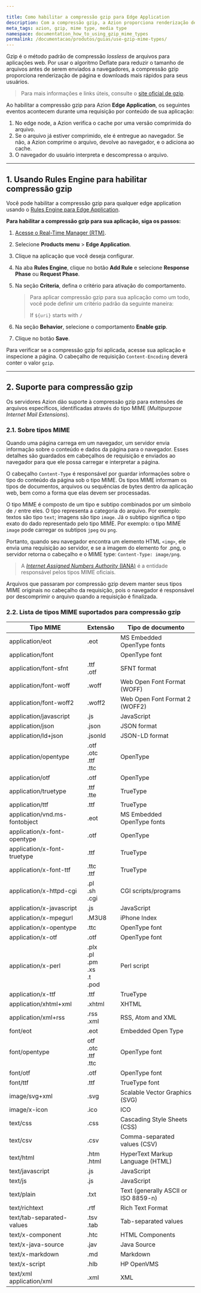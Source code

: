 ```yaml
---

title: Como habilitar a compressão gzip para Edge Application
description: Com a compressão gzip, a Azion proporciona renderização de página e downloads mais rápidos para seus usuários.
meta_tags: azion, gzip, mime type, media type
namespace: documentation_how_to_using_gzip_mime_types
permalink: /documentacao/produtos/guias/use-gzip-mime-types/
---
```


Gzip é o método padrão de compressão *lossless* de arquivos para aplicações web. Por usar o algoritmo Deflate para reduzir o tamanho de arquivos antes de serem enviados a navegadores, a compressão gzip proporciona renderização de página e downloads mais rápidos para seus usuários.

> Para mais informações e links úteis, consulte o [site oficial de gzip](https://www.gzip.org/).

Ao habilitar a compressão gzip para Azion **Edge Application**, os seguintes eventos acontecem durante uma requisição por conteúdo de sua aplicação:

1. No edge node, a Azion verifica o cache por uma versão comprimida do arquivo.
2. Se o arquivo já estiver comprimido, ele é entregue ao navegador. Se não, a Azion comprime o arquivo, devolve ao navegador, e o adiciona ao cache.
3. O navegador do usuário interpreta e descompressa o arquivo.

---

## 1. Usando Rules Engine para habilitar compressão gzip

Você pode habilitar a compressão gzip para qualquer edge application usando o [Rules Engine para Edge Application](/pt-br/documentacao/produtos/edge-application/rules-engine/).

**Para habilitar a compressão gzip para sua aplicação, siga os passos:**

1. [Acesse o Real-Time Manager (RTM)](https://manager.azion.com/).
2. Selecione **Products menu** > **Edge Application**.
3. Clique na aplicação que você deseja configurar.
4. Na aba **Rules Engine**, clique no botão **Add Rule** e selecione **Response Phase** ou **Request Phase**.
5. Na seção **Criteria**, defina o critério para ativação do comportamento.

    > Para aplicar compressão gzip para sua aplicação como um todo, você pode definir um critério padrão da seguinte maneira:
    >
    > If `${uri}` starts with `/`

6. Na seção **Behavior**, selecione o comportamento **Enable gzip**.
7. Clique no botão **Save**.

Para verificar se a compressão gzip foi aplicada, acesse sua aplicação e inspecione a página. O cabeçalho de requisição `Content-Encoding` deverá conter o valor `gzip`.

---

## 2. Suporte para compressão gzip

Os servidores Azion dão suporte à compressão gzip para extensões de arquivos específicos, identificadas através do tipo MIME (*Multipurpose Internet Mail Extensions*).

### 2.1. Sobre tipos MIME

Quando uma página carrega em um navegador, um servidor envia informação sobre o conteúdo e dados da página para o navegador. Esses detalhes são guardados em cabeçalhos de requisição e enviados ao navegador para que ele possa carregar e interpretar a página.

O cabeçalho `Content-Type` é responsável por guardar informações sobre o tipo do conteúdo da página sob o tipo MIME. Os tipos MIME informam os tipos de documentos, arquivos ou sequências de bytes dentro da aplicação web, bem como a forma que elas devem ser processadas.

O tipo MIME é composto de um tipo e subtipo combinados por um símbolo de `/` entre eles. O tipo representa a categoria do arquivo. Por exemplo: textos são tipo `text`; imagens são tipo `image`. Já o subtipo significa o tipo exato do dado representado pelo tipo MIME. Por exemplo: o tipo MIME `image` pode carregar os subtipos `jpeg` ou `png`.

Portanto, quando seu navegador encontra um elemento HTML `<img>`, ele envia uma requisição ao servidor, e se a imagem do elemento for .png, o servidor retorna o cabeçalho e o MIME type: `Content-Type: image/png`.

> A [*Internet Assigned Numbers Authority* (IANA)](https://www.iana.org/assignments/media-types/media-types.xhtml) é a entidade responsável pelos tipos MIME oficiais.

Arquivos que passaram por compressão gzip devem manter seus tipos MIME originais no cabeçalho da requisição, pois o navegador é responsável por descomprimir o arquivo quando a requisição é finalizada.

### 2.2. Lista de tipos MIME suportados para compressão gzip

| Tipo MIME                     | Extensão                                    | Tipo de documento                        |
| --- | --- | --- |
| application/eot               | .eot                                         | MS Embedded OpenType fonts           |
| application/font              |                                              | OpenType font                        |
| application/font-sfnt         | .ttf <br/>.otf                               | SFNT format                          |
| application/font-woff         | .woff                                        | Web Open Font Format (WOFF)          |
| application/font-woff2        | .woff2                                       | Web Open Font Format 2 (WOFF2)       |
| application/javascript        | .js                                          | JavaScript                           |
| application/json              | .json                                        | JSON format                          |
| application/ld+json           | .jsonld                                      | JSON-LD format                       |
| application/opentype          | .otf<br/>.otc<br/>.ttf<br/>.ttc              | OpenType                             |
| application/otf               | .otf                                         | OpenType                             |
| application/truetype          | .ttf<br/>.tte                                | TrueType                             |
| application/ttf               | .ttf                                         | TrueType                             |
| application/vnd.ms-fontobject | .eot                                         | MS Embedded OpenType fonts           |
| application/x-font-opentype   | .otf                                         | OpenType                             |
| application/x-font-truetype   | .ttf                                         | TrueType                             |
| application/x-font-ttf        | .ttc <br/>.ttf                               | TrueType                             |
| application/x-httpd-cgi       | .pl <br/>.sh <br/>.cgi                       | CGI scripts/programs                 |
| application/x-javascript      | .js                                          | JavaScript                           |
| application/x-mpegurl         | .M3U8                                        | iPhone Index                         |
| application/x-opentype        | .ttc                                         | OpenType font                        |
| application/x-otf             | .otf                                         | OpenType font                        |
| application/x-perl            | .plx<br/>.pl<br/>.pm<br/>.xs<br/>.t<br/>.pod | Perl script                          |
| application/x-ttf             | .ttf                                         | TrueType                             |
| application/xhtml+xml         | .xhtml                                       | XHTML                                |
| application/xml+rss           | .rss <br/>.xml                               | RSS, Atom and XML                    |
| font/eot                      | .eot                                         | Embedded Open Type                   |
| font/opentype                 | otf<br/>.otc<br/>.ttf<br/>.ttc               | OpenType font                        |
| font/otf                      | .otf                                         | OpenType font                        |
| font/ttf                      | .ttf                                         | TrueType font                        |
| image/svg+xml                 | .svg                                         | Scalable Vector Graphics (SVG)       |
| image/x-icon                  | .ico                                         | ICO                                  |
| text/css                      | .css                                         | Cascading Style Sheets (CSS)         |
| text/csv                      | .csv                                         | Comma-separated values (CSV)         |
| text/html                     | .htm<br/>.html                               | HyperText Markup Language (HTML)     |
| text/javascript               | .js                                          | JavaScript                           |
| text/js                       | .js                                          | JavaScript                           |
| text/plain                    | .txt                                         | Text (generally ASCII or ISO 8859-n) |
| text/richtext                 | .rtf                                         | Rich Text Format                     |
| text/tab-separated-values     | .tsv<br/>.tab                                | Tab-separated values                 |
| text/x-component              | .htc                                         | HTML Components                      |
| text/x-java-source            | .jav                                         | Java Source                          |
| text/x-markdown               | .md                                          | Markdown                             |
| text/x-script                 | .hlb                                         | HP OpenVMS                           |
| text/xml<br/>application/xml  | .xml                                         | XML                                  |


